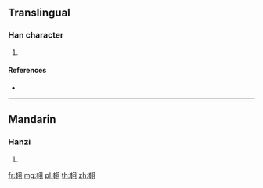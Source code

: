 {{character info/new}}
==Translingual==

===Han character===
{{Han char|rn=124|rad=羽|as=05|sn=11|four=57020|canj=DMSMM}}

# {{defn|Han|sort=羽05}}

====References====
* {{Han ref|kx=0956.080|dkj=28654|dj=1401.210|hdz=53344.120|uh=7FC9|ud=32713|bh=D6FD|bd=55037}}

----

==Mandarin==

===Hanzi===
{{cmn-hanzi|pin=[[pěn]] ([[pen3]])|wg=p'en<sup>3</sup>}}

# {{defn|lang=cmn|sort=羽05}}

[[fr:翉]]
[[mg:翉]]
[[pl:翉]]
[[th:翉]]
[[zh:翉]]